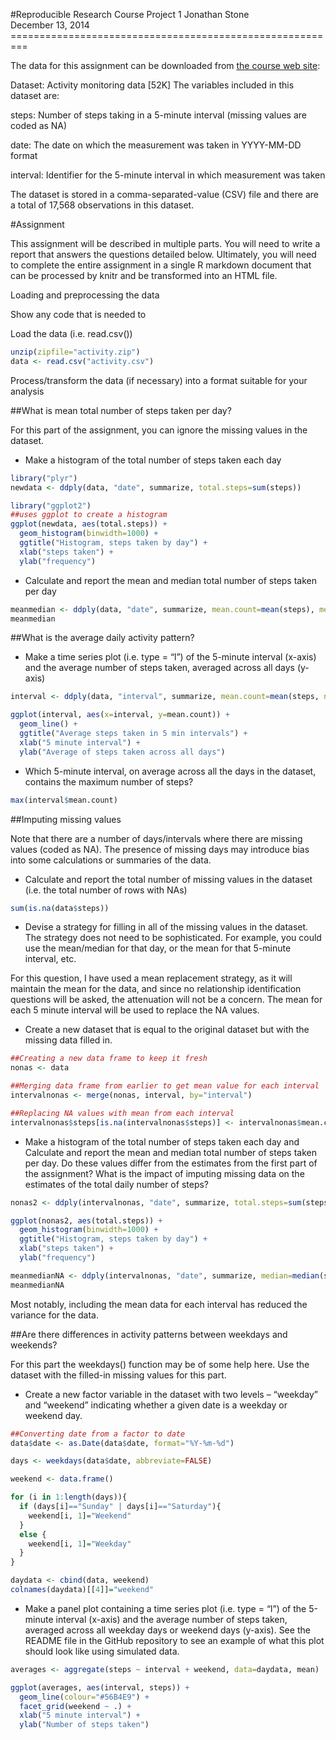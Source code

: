 
#Reproducible Research Course Project 1
Jonathan Stone  
December 13, 2014  
=========================================================

The data for this assignment can be downloaded from [the course web site](https://d396qusza40orc.cloudfront.net/repdata%2Fdata%2Factivity.zip):

Dataset: Activity monitoring data [52K]
The variables included in this dataset are:

steps: Number of steps taking in a 5-minute interval (missing values are coded as NA)

date: The date on which the measurement was taken in YYYY-MM-DD format

interval: Identifier for the 5-minute interval in which measurement was taken

The dataset is stored in a comma-separated-value (CSV) file and there are a total of 17,568 observations in this dataset.

#Assignment

This assignment will be described in multiple parts. You will need to write a report that answers the questions detailed below. Ultimately, you will need to complete the entire assignment in a single R markdown document that can be processed by knitr and be transformed into an HTML file.


Loading and preprocessing the data

Show any code that is needed to

Load the data (i.e. read.csv())

```r
unzip(zipfile="activity.zip")
data <- read.csv("activity.csv")
```

Process/transform the data (if necessary) into a format suitable for your analysis

##What is mean total number of steps taken per day?

For this part of the assignment, you can ignore the missing values in the dataset.

- Make a histogram of the total number of steps taken each day

```r
library("plyr")
newdata <- ddply(data, "date", summarize, total.steps=sum(steps))

library("ggplot2")
##uses ggplot to create a histogram
ggplot(newdata, aes(total.steps)) +
  geom_histogram(binwidth=1000) + 
  ggtitle("Histogram, steps taken by day") +
  xlab("steps taken") + 
  ylab("frequency") 
```

 - Calculate and report the mean and median total number of steps taken per day

```r
meanmedian <- ddply(data, "date", summarize, mean.count=mean(steps), median.count=median(steps))
meanmedian
```

##What is the average daily activity pattern?

- Make a time series plot (i.e. type = "l") of the 5-minute interval (x-axis) and the average number of steps taken, averaged across all days (y-axis)

```r
interval <- ddply(data, "interval", summarize, mean.count=mean(steps, na.rm=TRUE))

ggplot(interval, aes(x=interval, y=mean.count)) + 
  geom_line() +
  ggtitle("Average steps taken in 5 min intervals") +
  xlab("5 minute interval") + 
  ylab("Average of steps taken across all days")
```

- Which 5-minute interval, on average across all the days in the dataset, contains the maximum number of steps?

```r
max(interval$mean.count)
```

##Imputing missing values

Note that there are a number of days/intervals where there are missing values (coded as NA). The presence of missing days may introduce bias into some calculations or summaries of the data.

- Calculate and report the total number of missing values in the dataset (i.e. the total number of rows with NAs)

```r
sum(is.na(data$steps))
```

- Devise a strategy for filling in all of the missing values in the dataset. The strategy does not need to be sophisticated. For example, you could use the mean/median for that day, or the mean for that 5-minute interval, etc.

For this question, I have used a mean replacement strategy, as it will maintain the mean for the data, and since no relationship identification questions will be asked, the attenuation will not be a concern. The mean for each 5 minute interval will be used to replace the NA values. 

- Create a new dataset that is equal to the original dataset but with the missing data filled in.

```r
##Creating a new data frame to keep it fresh
nonas <- data

##Merging data frame from earlier to get mean value for each interval
intervalnonas <- merge(nonas, interval, by="interval")

##Replacing NA values with mean from each interval
intervalnonas$steps[is.na(intervalnonas$steps)] <- intervalnonas$mean.count[is.na(intervalnonas$steps)]
```

- Make a histogram of the total number of steps taken each day and Calculate and report the mean and median total number of steps taken per day. Do these values differ from the estimates from the first part of the assignment? What is the impact of imputing missing data on the estimates of the total daily number of steps?

```r
nonas2 <- ddply(intervalnonas, "date", summarize, total.steps=sum(steps))

ggplot(nonas2, aes(total.steps)) +
  geom_histogram(binwidth=1000) + 
  ggtitle("Histogram, steps taken by day") +
  xlab("steps taken") + 
  ylab("frequency") 

meanmedianNA <- ddply(intervalnonas, "date", summarize, median=median(steps), mean=mean(steps))
meanmedianNA
```

Most notably, including the mean data for each interval has reduced the variance for the data. 

##Are there differences in activity patterns between weekdays and weekends?

For this part the weekdays() function may be of some help here. Use the dataset with the filled-in missing values for this part.

- Create a new factor variable in the dataset with two levels – “weekday” and “weekend” indicating whether a given date is a weekday or weekend day.

```r
##Converting date from a factor to date
data$date <- as.Date(data$date, format="%Y-%m-%d")

days <- weekdays(data$date, abbreviate=FALSE)

weekend <- data.frame()

for (i in 1:length(days)){
  if (days[i]=="Sunday" | days[i]=="Saturday"){
    weekend[i, 1]="Weekend"
  }
  else {
    weekend[i, 1]="Weekday"
  }
}

daydata <- cbind(data, weekend)
colnames(daydata)[[4]]="weekend"
```

- Make a panel plot containing a time series plot (i.e. type = "l") of the 5-minute interval (x-axis) and the average number of steps taken, averaged across all weekday days or weekend days (y-axis). See the README file in the GitHub repository to see an example of what this plot should look like using simulated data.

```r
averages <- aggregate(steps ~ interval + weekend, data=daydata, mean)

ggplot(averages, aes(interval, steps)) + 
  geom_line(colour="#56B4E9") + 
  facet_grid(weekend ~ .) +
  xlab("5 minute interval") +
  ylab("Number of steps taken")
```




